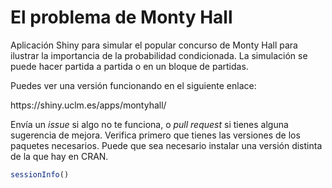El problema de Monty Hall
=========================

Aplicación Shiny para simular el popular concurso de Monty Hall para
ilustrar la importancia de la probabilidad condicionada. La simulación
se puede hacer partida a partida o en un bloque de partidas.

Puedes ver una versión funcionando en el siguiente enlace:

https://shiny.uclm.es/apps/montyhall/

Envía un _issue_ si algo no te funciona, o _pull request_ si tienes alguna sugerencia de mejora. Verifica primero que tienes las versiones de los paquetes necesarios. Puede que sea necesario instalar una versión distinta de la que hay en CRAN.

```r
sessionInfo()
```

